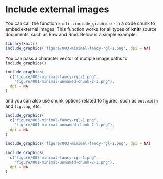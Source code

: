 # Include external images

You can call the function `knitr::include_graphics()` in a code chunk to embed external images. This function works for all types of **knitr** source documents, such as Rnw and Rmd. Below is a simple example:

```r
library(knitr)
include_graphics('figure/003-minimal-fancy-rgl-1.png', dpi = NA)
```

You can pass a character vector of mutiple image paths to `include_graphics()`

```r
include_graphics(
  c("figure/003-minimal-fancy-rgl-1.png", 
    "figure/001-minimal-unnamed-chunk-2-1.png"), 
  dpi = NA
)
```

and you can also use chunk options related to figures, such as `out.width` and `fig.cap`, etc.

```r
include_graphics(
  c("figure/003-minimal-fancy-rgl-1.png", 
    "figure/001-minimal-unnamed-chunk-2-1.png"), 
  dpi = NA
)
```

```r
include_graphics('figure/003-minimal-fancy-rgl-1.png', dpi = NA)
```

```r
include_graphics(
  c("figure/003-minimal-fancy-rgl-1.png", 
    "figure/001-minimal-unnamed-chunk-2-1.png"), 
  dpi = NA
)
```
